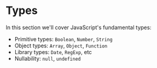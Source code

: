 # Types

In this section we'll cover JavaScript's fundamental types:

- Primitive types: `Boolean`, `Number`, `String`
- Object types: `Array`, `Object`, `Function`
- Library types: `Date`, `RegExp`, etc
- Nullability: `null`, `undefined`